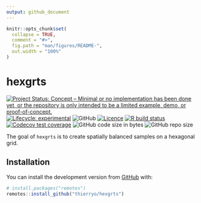 ```yaml
---
output: github_document
---
```


<!-- README.md is generated from README.Rmd. Please edit that file -->

```r
knitr::opts_chunk$set(
  collapse = TRUE,
  comment = "#>",
  fig.path = "man/figures/README-",
  out.width = "100%"
)
```

# hexgrts

<!-- badges: start -->
[![Project Status: Concept – Minimal or no implementation has been done yet, or the repository is only intended to be a limited example, demo, or proof-of-concept.](https://www.repostatus.org/badges/latest/concept.svg)](https://www.repostatus.org/#concept)
[![Lifecycle: experimental](https://img.shields.io/badge/lifecycle-experimental-orange.svg)](https://www.tidyverse.org/lifecycle/#experimental)
![GitHub](https://img.shields.io/github/license/inbo/hexgrts)
[![Licence](https://img.shields.io/badge/licence-GPL--3-blue.svg)](https://www.gnu.org/licenses/gpl-3.0.en.html)
[![R build status](https://github.com/inbo/hexgrts/workflows/R-CMD-check/badge.svg)](https://github.com/inbo/hexgrts/actions)
[![Codecov test coverage](https://codecov.io/gh/inbo/hexgrts/branch/master/graph/badge.svg)](https://codecov.io/gh/inbo/hexgrts?branch=master)
![GitHub code size in bytes](https://img.shields.io/github/languages/code-size/inbo/hexgrts.svg)
![GitHub repo size](https://img.shields.io/github/repo-size/inbo/hexgrts.svg)
<!-- badges: end -->

The goal of `hexgrts` is to create spatially balanced samples on a hexagonal grid.

## Installation

You can install the development version from [GitHub](https://github.com/) with:

``` r
# install.packages("remotes")
remotes::install_github("thierryo/hexgrts")
```
